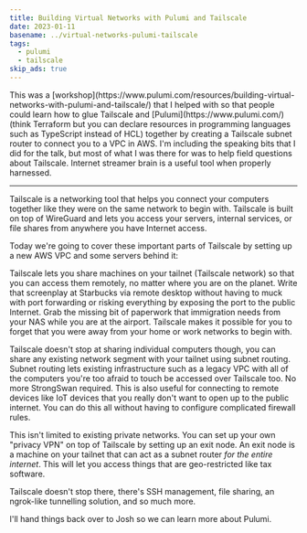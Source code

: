 ```yaml
---
title: Building Virtual Networks with Pulumi and Tailscale
date: 2023-01-11
basename: ../virtual-networks-pulumi-tailscale
tags:
  - pulumi
  - tailscale
skip_ads: true
---
```


<XeblogConv name="Cadey" mood="enby">
  This was a
  [workshop](https://www.pulumi.com/resources/building-virtual-networks-with-pulumi-and-tailscale/)
  that I helped with so that people could learn how to glue Tailscale and
  [Pulumi](https://www.pulumi.com/) (think Terraform but you can declare
  resources in programming languages such as TypeScript instead of HCL) together
  by creating a Tailscale subnet router to connect you to a VPC in AWS. I'm
  including the speaking bits that I did for the talk, but most of what I was
  there for was to help field questions about Tailscale. Internet streamer brain
  is a useful tool when properly harnessed.
</XeblogConv>

<XeblogVideo path="talks/pulumi-workshop-2023"></XeblogVideo>

---

<XeblogSlide name="pulumi-workshop-2023/001" essential></XeblogSlide>

Tailscale is a networking tool that helps you connect your computers together
like they were on the same network to begin with. Tailscale is built on top of
WireGuard and lets you access your servers, internal services, or file shares
from anywhere you have Internet access.

<XeblogSlide name="pulumi-workshop-2023/002"></XeblogSlide>

Today we're going to cover these important parts of Tailscale by setting up a
new AWS VPC and some servers behind it:

<XeblogSlide name="pulumi-workshop-2023/003"></XeblogSlide>

Tailscale lets you share machines on your tailnet (Tailscale network) so that
you can access them remotely, no matter where you are on the planet. Write that
screenplay at Starbucks via remote desktop without having to muck with port
forwarding or risking everything by exposing the port to the public Internet.
Grab the missing bit of paperwork that immigration needs from your NAS while you
are at the airport. Tailscale makes it possible for you to forget that you were
away from your home or work networks to begin with.

<XeblogSlide name="pulumi-workshop-2023/004"></XeblogSlide>

Tailscale doesn't stop at sharing individual computers though, you can share any
existing network segment with your tailnet using subnet routing. Subnet routing
lets existing infrastructure such as a legacy VPC with all of the computers
you're too afraid to touch be accessed over Tailscale too. No more StrongSwan
required. This is also useful for connecting to remote devices like IoT devices
that you really don't want to open up to the public internet. You can do this
all without having to configure complicated firewall rules.

<XeblogSlide name="pulumi-workshop-2023/005"></XeblogSlide>

This isn't limited to existing private networks. You can set up your own
"privacy VPN" on top of Tailscale by setting up an exit node. An exit node is a
machine on your tailnet that can act as a subnet router _for the entire
internet_. This will let you access things that are geo-restricted like tax
software.

<XeblogSlide name="pulumi-workshop-2023/006"></XeblogSlide>

Tailscale doesn't stop there, there's SSH management, file sharing, an
ngrok-like tunnelling solution, and so much more.

I'll hand things back over to Josh so we can learn more about Pulumi.
